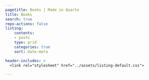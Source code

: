 ```yaml
---
pagetitle: Books | Made in Quarto
title: Books
search: true
repo-actions: false
listing:
    contents: 
    - posts
    type: grid
    categories: true
    sort: date-meta

header-includes: >
  <link rel="stylesheet" href="../assets/listing-default.css">

---
```



<!-- Image by <a href="https://pixabay.com/users/sophkins-1403770/?utm_source=link-attribution&utm_medium=referral&utm_campaign=image&utm_content=2390136">Sofia Iivarinen</a> from <a href="https://pixabay.com//?utm_source=link-attribution&utm_medium=referral&utm_campaign=image&utm_content=2390136">Pixabay</a> -->